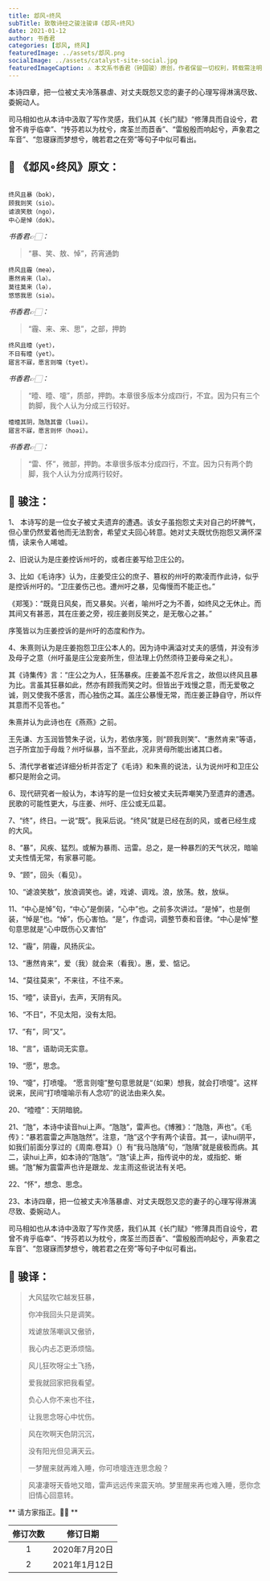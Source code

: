```yaml
---
title: 邶风∘终风
subTitle: 致敬诗经之骏注骏译《邶风∘终风》 
date: 2021-01-12 
author: 书香君
categories: [邶风, 终风]
featuredImage: ../assets/邶风.png
socialImage: ../assets/catalyst-site-social.jpg
featuredImageCaption: ⚠️️ 本文系书香君（钟国骏）原创，作者保留一切权利，转载需注明出处。
---
```


本诗四章，把一位被丈夫冷落暴虐、对丈夫既怨又恋的妻子的心理写得淋漓尽致、委婉动人。

司马相如也从本诗中汲取了写作灵感，我们从其《长门赋》“修薄具而自设兮，君曾不肯乎临幸”、“抟芬若以为枕兮，席荃兰而茝香”、“雷殷殷而响起兮，声象君之车音”、“忽寝寐而梦想兮，魄若君之在旁”等句子中似可看出。

## 🌼 《邶风∘终风》原文：
```

终风且暴（bok），
顾我则笑（sio）。
谑浪笑敖（ngo），
中心是悼（dok）。

```
*书香君👉🏻：* 

> “暴、笑、敖、悼”，药宵通韵

```
终风且霾（meə），
惠然肯来（lə）。
莫往莫来（lə），
悠悠我思（siə）。

```
*书香君👉🏻：* 

> “霾、来、来、思”，之部，押韵

```
终风且曀（yet），
不日有曀（yet）。
寤言不寐，愿言则嚏（tyet）。

```
*书香君👉🏻：* 

> “曀、曀、嚏”，质部，押韵。本章很多版本分成四行，不宜。因为只有三个韵脚，我个人认为分成三行较好。

```
曀曀其阴，虺虺其雷（luəi）。
寤言不寐，愿言则怀（hoəi）。

```
*书香君👉🏻：* 

> “雷、怀”，微部，押韵。本章很多版本分成四行，不宜。因为只有两个韵脚，我个人认为分成两行较好。

## 🍁️ 骏注：

1、 本诗写的是一位女子被丈夫遗弃的遭遇。该女子虽抱怨丈夫对自己的坏脾气，但心里仍然爱着他而无法割舍，希望丈夫回心转意。她对丈夫既忧伤抱怨又满怀深情，读来令人唏嘘。

2、旧说认为是庄姜控诉州吁的，或者庄姜写给卫庄公的。

3、比如《毛诗序》认为，庄姜受庄公的庶子、篡权的州吁的欺凌而作此诗，似乎是控诉州吁的。“卫庄姜伤己也。遭州吁之暴，见侮慢而不能正也。”

《郑笺》：“既竟日风矣，而又暴矣。兴者，喻州吁之为不善，如终风之无休止。而其间又有甚恶，其在庄姜之旁，视庄姜则反笑之，是无敬心之甚。”

序笺皆以为庄姜控诉的是州吁的态度和作为。

4、朱熹则认为是庄姜抱怨卫庄公本人的。因为诗中满溢对丈夫的感情，并没有涉及母子之意（州吁虽是庄公宠妾所生，但法理上仍然须待卫姜母亲之礼）。

其《诗集传》言：“庄公之为人，狂荡暴疾。庄姜盖不忍斥言之，故但以终风且暴为比。言虽其狂暴如此，然亦有顾我而笑之时。但皆出于戏慢之意，而无爱敬之诚，则又使我不感言，而心独伤之耳。盖庄公暴慢无常，而庄姜正静自守，所以仵其意而不见答也。”

朱熹并认为此诗也在《燕燕》之前。

王先谦、方玉润皆赞朱子说，认为，若依序笺，则“顾我则笑”、“惠然肯来”等语，岂子所宜加于母哉？州吁纵暴，当不至此，况非贤母所能出诸其口者。

5、清代学者崔述详细分析并否定了《毛诗》和朱熹的说法，认为说州吁和卫庄公都只是附会之词。

6、现代研究者一般认为，本诗写的是一位妇女被丈夫玩弄嘲笑乃至遗弃的遭遇。民歌的可能性更大，与庄姜、州吁、庄公或无瓜葛。

7、“终”，终日。一说“既”。我采后说。“终风”就是已经在刮的风，或者已经生成的大风。

8、“暴”，风疾、猛烈。或解为暴雨、迅雷。总之，是一种暴烈的天气状况，暗喻丈夫性情无常，有家暴可能。

9、“顾”，回头（看见）。

10、“谑浪笑敖”，放浪调笑也。谑，戏谑、调戏。浪，放荡。敖，放纵。

11、“中心是悼”句，“中心”是倒装，“心中”也。之前多次讲过。“是悼”，也是倒装，“悼是”也。“悼”，伤心害怕。“是”，作虚词，调整节奏和音律。“中心是悼”整句意思就是“心中既伤心又害怕”

12、“霾”，阴霾，风扬灰尘。

13、“惠然肯来”，爱（我）就会来（看我）。惠，爱、惦记。

14、“莫往莫来”，不来往，不往不来。

15、“曀”，读音yi，去声，天阴有风。

16、“不日”，不见太阳，没有太阳。

17、“有”，同“又”。

18、“言”，语助词无实意。

19、“愿”，思念。

19、“嚏”，打喷嚏。
“愿言则嚏”整句意思就是“（如果）想我，就会打喷嚏”。这样说来，民间“打喷嚏喻示有人念叨”的说法由来久矣。

20、“曀曀”：天阴暗貌。

21、“虺”，本诗中读音hui上声。“虺虺”，雷声也。《博雅》：“虺虺，声也”。《毛传》：“暴若震雷之声虺虺然”。注意，“虺”这个字有两个读音。其一，读hui阴平，如我们前面分享过的《周南.卷耳》（）有“我马虺隤”句，“虺隤”就是疲极而病。其二，读hui上声，如本诗的“虺虺”。“虺”读上声，指传说中的龙，或指蛇、蜥蜴。“虺”解为震雷声也许是跟龙、龙主雨这些说法有关吧。

22、“怀”，想念、思念。

23、本诗四章，把一位被丈夫冷落暴虐、对丈夫既怨又恋的妻子的心理写得淋漓尽致、委婉动人。

司马相如也从本诗中汲取了写作灵感，我们从其《长门赋》“修薄具而自设兮，君曾不肯乎临幸”、“抟芬若以为枕兮，席荃兰而茝香”、“雷殷殷而响起兮，声象君之车音”、“忽寝寐而梦想兮，魄若君之在旁”等句子中似可看出。

## 🍁️ 骏译：

> 大风猛吹它越发狂暴，
> 
> 你冲我回头只是调笑。
> 
> 戏谑放荡嘲讽又傲骄，
> 
> 我心内忐忑更添烦恼。

> 风儿狂吹呀尘土飞扬，
> 
> 爱我就回家把我看望。
> 
> 负心人你不来也不往，
> 
> 让我思念呀心中忧伤。

> 风在吹啊天色阴沉沉，
> 
> 没有阳光但见满天云。
> 
> 一梦醒来就再难入睡，你可喷嚏连连思念殷？

> 风凄凄呀天昏地又暗，雷声远远传来震天响。梦里醒来再也难入睡，愿你念旧情心回意转。

** 请方家指正。🙏🏻 **

| 修订次数      | 修订日期 | 
|   :----: |    :----:   | 
| 1    | 2020年7月20日       | 
| 2    | 2021年1月12日       | 
